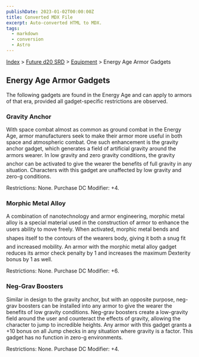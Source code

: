 ```yaml
---
publishDate: 2023-01-02T00:00:00Z
title: Converted MDX File
excerpt: Auto-converted HTML to MDX.
tags:
  - markdown
  - conversion
  - Astro
---
```


[Index](-index) > [Future d20 SRD](future-d20-srd-index) > [Equipment](future-d20-srd-equipment-index) > Energy Age Armor Gadgets

## Energy Age Armor Gadgets

The following gadgets are found in the Energy Age and can apply to armors of that era, provided all gadget-specific restrictions are observed.

### Gravity Anchor

With space combat almost as common as ground combat in the Energy Age, armor manufacturers seek to make their armor more useful in both space and atmospheric combat. One such enhancement is the gravity anchor gadget, which generates a field of artificial gravity around the armors wearer. In low gravity and zero gravity conditions, the gravity anchor can be activated to give the wearer the benefits of full gravity in any situation. Characters with this gadget are unaffected by low gravity and zero-g conditions.

Restrictions: None.
Purchase DC Modifier: +4.

### Morphic Metal Alloy

A combination of nanotechnology and armor engineering, morphic metal alloy is a special material used in the construction of armor to enhance the users ability to move freely. When activated, morphic metal bends and shapes itself to the contours of the wearers body, giving it both a snug fit and increased mobility. An armor with the morphic metal alloy gadget reduces its armor check penalty by 1 and increases the maximum Dexterity bonus by 1 as well.

Restrictions: None.
Purchase DC Modifier: +6.

### Neg-Grav Boosters

Similar in design to the gravity anchor, but with an opposite purpose, neg-grav boosters can be installed into any armor to give the wearer the benefits of low gravity conditions. Neg-grav boosters create a low-gravity field around the user and counteract the effects of gravity, allowing the character to jump to incredible heights. Any armor with this gadget grants a +10 bonus on all Jump checks in any situation where gravity is a factor. This gadget has no function in zero-g environments.

Restrictions: None.
Purchase DC Modifier: +4.
